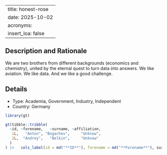 
---
title: honest-rose
date: 2025-10-02
acronyms:
  insert_loa: false
---

## Description and Rationale

We are two brothers from different backgrounds (economics and chemistry), united by the eternal quest to turn data into answers. We like aviation. We like data. And we like a good challenge.

## Details

* Type: Academia, Government, Industry, Independent
* Country: Germany

```r
library(gt)

gt(tibble::tribble(
  ~id, ~forename,   ~surname, ~affiliation,
   1L,   "Anton", "Bogachev",     "Unknow",
   2L,  "Andrey",   "Belkin",     "Unknow"
  )
) |>   cols_label(id = md("**ID**"), forename = md("**Forename**"), surname ~ md("**Surname**"), affiliation ~ md("**Affiliation**"))
```
